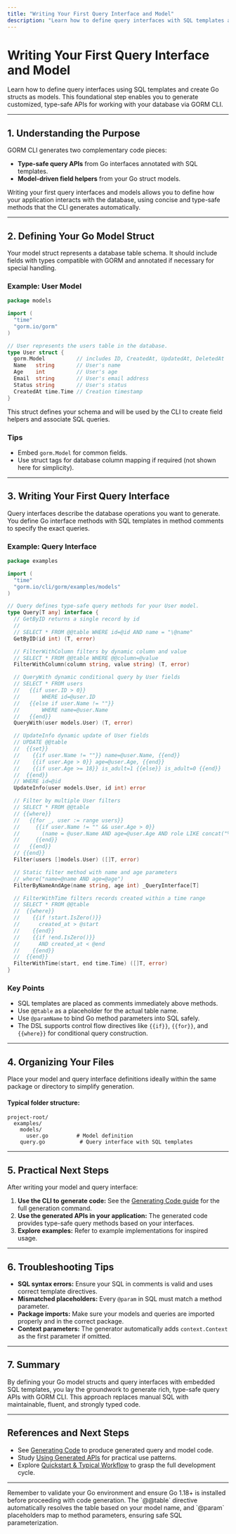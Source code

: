 ```yaml
---
title: "Writing Your First Query Interface and Model"
description: "Learn how to define query interfaces with SQL templates and create Go structs as models. This foundation lets you generate tailored, type-safe APIs for your database layer."
---
```


# Writing Your First Query Interface and Model

Learn how to define query interfaces using SQL templates and create Go structs as models. This foundational step enables you to generate customized, type-safe APIs for working with your database via GORM CLI.

---

## 1. Understanding the Purpose

GORM CLI generates two complementary code pieces:

- **Type-safe query APIs** from Go interfaces annotated with SQL templates.
- **Model-driven field helpers** from your Go struct models.

Writing your first query interfaces and models allows you to define how your application interacts with the database, using concise and type-safe methods that the CLI generates automatically.

---

## 2. Defining Your Go Model Struct

Your model struct represents a database table schema. It should include fields with types compatible with GORM and annotated if necessary for special handling.

### Example: User Model
```go
package models

import (
  "time"
  "gorm.io/gorm"
)

// User represents the users table in the database.
type User struct {
  gorm.Model          // includes ID, CreatedAt, UpdatedAt, DeletedAt
  Name   string       // User's name
  Age    int          // User's age
  Email  string       // User's email address
  Status string       // User's status
  CreatedAt time.Time // Creation timestamp
}
```

This struct defines your schema and will be used by the CLI to create field helpers and associate SQL queries.

### Tips
- Embed `gorm.Model` for common fields.
- Use struct tags for database column mapping if required (not shown here for simplicity).

---

## 3. Writing Your First Query Interface

Query interfaces describe the database operations you want to generate. You define Go interface methods with SQL templates in method comments to specify the exact queries.

### Example: Query Interface
```go
package examples

import (
  "time"
  "gorm.io/cli/gorm/examples/models"
)

// Query defines type-safe query methods for your User model.
type Query[T any] interface {
  // GetByID returns a single record by id
  //
  // SELECT * FROM @@table WHERE id=@id AND name = "\@name"
  GetByID(id int) (T, error)

  // FilterWithColumn filters by dynamic column and value
  // SELECT * FROM @@table WHERE @@column=@value
  FilterWithColumn(column string, value string) (T, error)

  // QueryWith dynamic conditional query by User fields
  // SELECT * FROM users
  //   {{if user.ID > 0}}
  //       WHERE id=@user.ID
  //   {{else if user.Name != ""}}
  //       WHERE name=@user.Name
  //   {{end}}
  QueryWith(user models.User) (T, error)

  // UpdateInfo dynamic update of User fields
  // UPDATE @@table
  //  {{set}}
  //    {{if user.Name != ""}} name=@user.Name, {{end}}
  //    {{if user.Age > 0}} age=@user.Age, {{end}}
  //    {{if user.Age >= 18}} is_adult=1 {{else}} is_adult=0 {{end}}
  //  {{end}}
  // WHERE id=@id
  UpdateInfo(user models.User, id int) error

  // Filter by multiple User filters
  // SELECT * FROM @@table
  // {{where}}
  //   {{for _, user := range users}}
  //     {{if user.Name != "" && user.Age > 0}}
  //       (name = @user.Name AND age=@user.Age AND role LIKE concat("%",@user.Role,"%")) OR
  //     {{end}}
  //   {{end}}
  // {{end}}
  Filter(users []models.User) ([]T, error)

  // Static filter method with name and age parameters
  // where("name=@name AND age=@age")
  FilterByNameAndAge(name string, age int) _QueryInterface[T]

  // FilterWithTime filters records created within a time range
  // SELECT * FROM @@table
  //  {{where}}
  //    {{if !start.IsZero()}}
  //      created_at > @start
  //    {{end}}
  //    {{if !end.IsZero()}}
  //      AND created_at < @end
  //    {{end}}
  //  {{end}}
  FilterWithTime(start, end time.Time) ([]T, error)
}
```

### Key Points
- SQL templates are placed as comments immediately above methods.
- Use `@@table` as a placeholder for the actual table name.
- Use `@paramName` to bind Go method parameters into SQL safely.
- The DSL supports control flow directives like `{{if}}`, `{{for}}`, and `{{where}}` for conditional query construction.

---

## 4. Organizing Your Files

Place your model and query interface definitions ideally within the same package or directory to simplify generation.

#### Typical folder structure:
```
project-root/
  examples/
    models/
      user.go         # Model definition
    query.go           # Query interface with SQL templates
```

---

## 5. Practical Next Steps

After writing your model and query interface:

1. **Use the CLI to generate code:** See the [Generating Code guide](https://docs.example.com/getting-started/first-use-configuration/generating-code) for the full generation command.
2. **Use the generated APIs in your application:** The generated code provides type-safe query methods based on your interfaces.
3. **Explore examples:** Refer to example implementations for inspired usage.

---

## 6. Troubleshooting Tips

- **SQL syntax errors:** Ensure your SQL in comments is valid and uses correct template directives.
- **Mismatched placeholders:** Every `@param` in SQL must match a method parameter.
- **Package imports:** Make sure your models and queries are imported properly and in the correct package.
- **Context parameters:** The generator automatically adds `context.Context` as the first parameter if omitted.

---

## 7. Summary

By defining your Go model structs and query interfaces with embedded SQL templates, you lay the groundwork to generate rich, type-safe query APIs with GORM CLI. This approach replaces manual SQL with maintainable, fluent, and strongly typed code.

---

## References and Next Steps

- See [Generating Code](https://docs.example.com/getting-started/first-use-configuration/generating-code) to produce generated query and model code.
- Study [Using Generated APIs](https://docs.example.com/getting-started/first-use-configuration/using-generated-apis) for practical use patterns.
- Explore [Quickstart & Typical Workflow](https://docs.example.com/overview/real-world-integration-use-cases/quickstart-and-workflow-overview) to grasp the full development cycle.



---

<Check>
Remember to validate your Go environment and ensure Go 1.18+ is installed before proceeding with code generation.
</Check>

<Info>
The `@@table` directive automatically resolves the table based on your model name, and `@param` placeholders map to method parameters, ensuring safe SQL parameterization.
</Info>